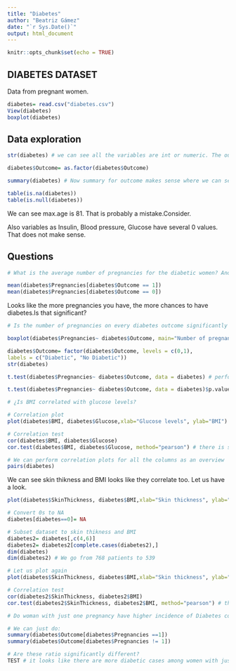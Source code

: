 ```yaml
---
title: "Diabetes"
author: "Beatriz Gámez"
date: "`r Sys.Date()`"
output: html_document
---
```


```r
knitr::opts_chunk$set(echo = TRUE)
```

## DIABETES DATASET

Data from pregnant women. 

```r
diabetes= read.csv("diabetes.csv")
View(diabetes)
boxplot(diabetes)
```

## Data exploration

```r
str(diabetes) # we can see all the variables are int or numeric. The outcome does not make sense to be integer.

diabetes$Outcome= as.factor(diabetes$Outcome)

summary(diabetes) # Now summary for outcome makes sense where we can see the number of events and not the average and so on.

table(is.na(diabetes))
table(is.null(diabetes))

```

We can see max.age is 81. That is probably a mistake.Consider.

Also variables as Insulin, Blood pressure, Glucose have several 0 values. That does not make sense.

## Questions


```r
# What is the average number of pregnancies for the diabetic women? And for the non diabetic?

mean(diabetes$Pregnancies[diabetes$Outcome == 1])
mean(diabetes$Pregnancies[diabetes$Outcome == 0])


```

Looks like the more pregnancies you have, the more chances to have diabetes.Is that significant?

```r
# Is the number of pregnancies on every diabetes outcome significantly different?

boxplot(diabetes$Pregnancies~ diabetes$Outcome, main="Number of pregnancies by outcome", font.main =2,  ylab="Number of pregnancies", xlab="Outcome", family="Palatino", col="coral")

diabetes$Outcome= factor(diabetes$Outcome, levels = c(0,1),
labels = c("Diabetic", "No Diabetic")) 
str(diabetes)

t.test(diabetes$Pregnancies~ diabetes$Outcome, data = diabetes) # perform t test 

t.test(diabetes$Pregnancies~ diabetes$Outcome, data = diabetes)$p.value # get p value


```

```r
# ¿Is BMI correlated with glucose levels?

# Correlation plot
plot(diabetes$BMI, diabetes$Glucose,xlab="Glucose levels", ylab="BMI")

# Correlation test
cor(diabetes$BMI, diabetes$Glucose)
cor.test(diabetes$BMI, diabetes$Glucose, method="pearson") # there is significant positive correlation (p-value=5.891e-10, corr 0.2210711).

# We can perform correlation plots for all the columns as an overview
pairs(diabetes)

```

We can see skin thikness and BMI looks like they correlate too. Let us have a look.

```r
plot(diabetes$SkinThickness, diabetes$BMI,xlab="Skin thickness", ylab="BMI") # A few 0 values that can´t be correct. Let us remove these.

# Convert 0s to NA
diabetes[diabetes==0]= NA

# Subset dataset to skin thikness and BMI
diabetes2= diabetes[,c(4,6)]
diabetes2= diabetes2[complete.cases(diabetes2),]
dim(diabetes)
dim(diabetes2) # We go from 768 patients to 539

# Let us plot again
plot(diabetes$SkinThickness, diabetes$BMI,xlab="Skin thickness", ylab="BMI") # A few 0 values that can´t be correct. Let us remove these.

# Correlation test
cor(diabetes2$SkinThickness, diabetes2$BMI)
cor.test(diabetes2$SkinThickness, diabetes2$BMI, method="pearson") # there is significant positive correlation (p-value< 2.2e-16, corr 0.6482139).
```

```r
# Do woman with just one pregnancy have higher incidence of Diabetes compared to more than one pregnancy?

# We can just do:
summary(diabetes$Outcome[diabetes$Pregnancies ==1])
summary(diabetes$Outcome[diabetes$Pregnancies != 1])

# Are these ratio significantly different?
TEST # it looks like there are more diabetic cases among women with just one pregnancy. 

```

